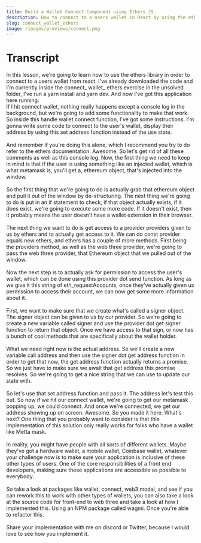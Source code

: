 ```yaml
---
title: Build a Wallet Connect Component using Ethers JS.
description: How to connect to a users wallet in React by using the ethers library.
slug: connect_wallet_ethers
image: /images/previews/connect.png
---
```


<ReactPlayer 
url='https://xb7eeweqo5vxid6gg33rkmgfjjzk7wbixhy7eqknbod7f27dnn6q.arweave.net/uH5CWJB3a3QPxjb3FTDFSnKv2Ci58fJBTQuH8uvja30' 
controls={true}
width="80%"
height="500px"
/>

# Transcript

In this lesson, we're going to learn how to use the ethers library in order to connect to a users wallet from react. I've already downloaded the code and I'm currently inside the connect_ wallet_ ethers exercise in the unsolved folder, I've run a yarn install and yarn dev. And now I've got this application here running.
<br />
If I hit connect wallet, nothing really happens except a console log in the background, but we're going to add some functionality to make that work. So inside this handle wallet connect function, I've got some instructions. I'm gonna write some code to connect to the user's wallet, display their address by using this set address function instead of the use state.
<br />
<br />
And remember if you're doing this alone, which I recommend you try to do refer to the ethers documentation. Awesome. So let's get rid of all these comments as well as this console log. Now, the first thing we need to keep in mind is that if the user is using something like an injected wallet, which is what metamask is, you'll get a, ethereum object, that's injected into the window.
<br />
<br />
So the first thing that we're going to do is actually grab that ethereum object and pull it out of the window by de-structuring. The next thing we're going to do is put in an if statement to check, if that object actually exists, if it does exist, we're going to execute some more code. If it doesn't exist, then it probably means the user doesn't have a wallet extension in their browser.
<br />
<br />
The next thing we want to do is get access to a provider providers given to us by ethers and to actually get access to it. We can do const provider equals new ethers, and ethers has a couple of more methods. First being the providers method, as well as the web three provider, we're going to pass the web three provider, that Ethereum object that we pulled out of the window.
<br />
<br />
Now the next step is to actually ask for permission to access the user's wallet, which can be done using this provider dot send function. As long as we give it this string of eth_requestAccounts, once they've actually given us permission to access their account, we can now get some more information about it.
<br />
<br />
First, we want to make sure that we create what's called a signer object. The signer object can be given to us by our provider. So we're going to create a new variable called signer and use the provider dot get signer function to return that object. Once we have access to that sign, or now has a bunch of cool methods that are specifically about the wallet holder.
<br />
<br />
What we need right now is the actual address. So we'll create a new variable call address and then use the signer dot get address function in order to get that now, the get address function actually returns a promise. So we just have to make sure we await that get address this promise resolves. So we're going to get a nice string that we can use to update our state with.
<br />
<br />
So let's use that set address function and pass it. The address let's test this out. So now if we hit our connect wallet,  we're going to get our metamask popping up, we could connect. And once we're connected, we get our address showing up on screen. Awesome. So you made it here. What's next? One thing that you probably want to consider is that this implementation of this solution only really works for folks who have a wallet like Metta mask.
<br />
<br />
In reality, you might have people with all sorts of different wallets. Maybe they've got a hardware wallet, a mobile wallet, Coinbase wallet, whatever your challenge now is to make sure your application is inclusive of these other types of users. One of the core responsibilities of a front end developers, making sure these applications are accessible as possible to everybody.
<br />
<br />
So take a look at packages like wallet, connect, web3 modal, and see if you can rework this to work with other types of wallets, you can also take a look at the source code for front-end to web three and take a look at how I implemented this. Using an NPM package called wagmi. Once you're able to refactor this.
<br />
<br />
Share your implementation with me on discord or Twitter, because I would love to see how you implement it.




